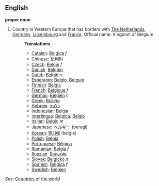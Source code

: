 ==English==

'''proper noun'''
# Country in Western Europe that has borders with [[The Netherlands]], [[Germany]], [[Luxembourg]] and [[France]]. Official name: Kingdom of Belgium.
#:'''Translations'''
#:*[[Catalan]]: [[Bèlgica]] ''f''
#:*[[Chinese]]: [[比利时]]
#:*[[Czech]]: [[Belgie]] ''f''
#:*[[Danish]]: [[Belgien]]
#:*[[Dutch]]: [[België]] ''n''
#:*[[Esperanto]]: [[Belgio]], [[Belgujo]]
#:*[[Finnish]]: [[Belgia]]
#:*[[French]]: [[Belgique]] ''f''
#:*[[German]]: [[Belgien]] ''n''
#:*[[Greek]]: [[Βέλγιο]]
#:*[[Hebrew]]: [[בלגיה]]
#:*[[Indonesian]]: [[Belgia]]
#:*[[Interlingua]]: [[Belgica]], [[Belgio]]
#:*[[Italian]]: [[Belgio]] ''m''
#:*[[Japanese]]: [[ベルギー]] (berugī)
#:*[[Korean]]: [[벨기에]] (belgie)
#:*[[Polish]]: [[Belgia]]
#:*[[Portuguese]]: [[Bélgica]]
#:*[[Romanian]]: [[Belgia]] ''f''
#:*[[Russian]]: [[Бельгия]]
#:*[[Slovak]]: [[Belgicko]] ''n''
#:*[[Spanish]]: [[Bélgica]] ''f''
#:*[[Swedish]]: [[Belgien]]

''See'': [[Countries of the world]]